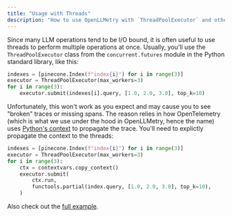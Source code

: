 ```yaml
---
title: "Usage with Threads"
description: "How to use OpenLLMetry with `ThreadPoolExecutor` and other thread-based libraries."
---
```


Since many LLM operations tend to be I/O bound, it is often useful to use threads to perform multiple operations at once.
Usually, you'll use the `ThreadPoolExecutor` class from the `concurrent.futures` module in the Python standard library, like this:

```python
indexes = [pinecone.Index(f"index{i}") for i in range(3)]
executor = ThreadPoolExecutor(max_workers=3)
for i in range(3):
    executor.submit(indexes[i].query, [1.0, 2.0, 3.0], top_k=10)
```

Unfortunately, this won't work as you expect and may cause you to see "broken" traces or missing spans.
The reason relies in how OpenTelemetry (which is what we use under the hood in OpenLLMetry, hence the name)
uses [Python's context](https://docs.python.org/3/library/contextvars.html) to propagate the trace.
You'll need to explictly propagate the context to the threads:

```python
indexes = [pinecone.Index(f"index{i}") for i in range(3)]
executor = ThreadPoolExecutor(max_workers=3)
for i in range(3):
    ctx = contextvars.copy_context()
    executor.submit(
        ctx.run,
        functools.partial(index.query, [1.0, 2.0, 3.0], top_k=10),
    )
```

Also check out the [full example](https://github.com/traceloop/openllmetry/blob/main/packages/sample-app/sample_app/thread_pool_example.py).
